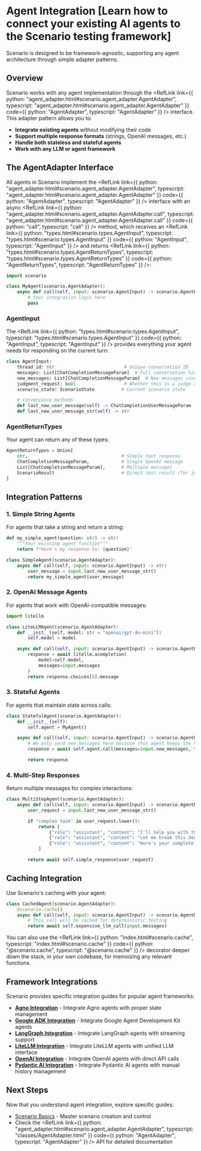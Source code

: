 
# Agent Integration [Learn how to connect your existing AI agents to the Scenario testing framework]

Scenario is designed to be framework-agnostic, supporting any agent architecture through simple adapter patterns.

## Overview

Scenario works with any agent implementation through the <RefLink link={{ python: "agent_adapter.html#scenario.agent_adapter.AgentAdapter", typescript: "agent_adapter.html#scenario.agent_adapter.AgentAdapter" }} code={{ python: "AgentAdapter", typescript: "AgentAdapter" }} />
interface. This adapter pattern allows you to:

- **Integrate existing agents** without modifying their code
- **Support multiple response formats** (strings, OpenAI messages, etc.)
- **Handle both stateless and stateful agents**
- **Work with any LLM or agent framework**

## The AgentAdapter Interface

All agents in Scenario implement the <RefLink link={{ python: "agent_adapter.html#scenario.agent_adapter.AgentAdapter", typescript: "agent_adapter.html#scenario.agent_adapter.AgentAdapter" }} code={{ python: "AgentAdapter", typescript: "AgentAdapter" }} />
interface with an async <RefLink link={{ python: "agent_adapter.html#scenario.agent_adapter.AgentAdapter.call", typescript: "agent_adapter.html#scenario.agent_adapter.AgentAdapter.call" }} code={{ python: "call", typescript: "call" }} />
method, which receives an <RefLink link={{ python: "types.html#scenario.types.AgentInput", typescript: "types.html#scenario.types.AgentInput" }} code={{ python: "AgentInput", typescript: "AgentInput" }} />
and returns <RefLink link={{ python: "types.html#scenario.types.AgentReturnTypes", typescript: "types.html#scenario.types.AgentReturnTypes" }} code={{ python: "AgentReturnTypes", typescript: "AgentReturnTypes" }} />:

```python
import scenario

class MyAgent(scenario.AgentAdapter):
    async def call(self, input: scenario.AgentInput) -> scenario.AgentReturnTypes:
        # Your integration logic here
        pass
```

### AgentInput

The <RefLink link={{ python: "types.html#scenario.types.AgentInput", typescript: "types.html#scenario.types.AgentInput" }} code={{ python: "AgentInput", typescript: "AgentInput" }} /> provides everything your agent needs for responding on the current turn:

```python
class AgentInput:
    thread_id: str                          # Unique conversation ID
    messages: List[ChatCompletionMessageParam]  # Full conversation history
    new_messages: List[ChatCompletionMessageParam]  # New messages since last call
    judgment_request: bool                  # Whether this is a judge request
    scenario_state: ScenarioState          # Current scenario state

    # Convenience methods
    def last_new_user_message(self) -> ChatCompletionUserMessageParam
    def last_new_user_message_str(self) -> str
```

### AgentReturnTypes

Your agent can return any of these types:

```python
AgentReturnTypes = Union[
    str,                                   # Simple text response
    ChatCompletionMessageParam,            # Single OpenAI message
    List[ChatCompletionMessageParam],      # Multiple messages
    ScenarioResult                         # Direct test result (for judges)
]
```

## Integration Patterns

### 1. Simple String Agents

For agents that take a string and return a string:

```python
def my_simple_agent(question: str) -> str:
    """Your existing agent function"""
    return f"Here's my response to: {question}"

class SimpleAgent(scenario.AgentAdapter):
    async def call(self, input: scenario.AgentInput) -> str:
        user_message = input.last_new_user_message_str()
        return my_simple_agent(user_message)
```

### 2. OpenAI Message Agents

For agents that work with OpenAI-compatible messages:

```python
import litellm

class LiteLLMAgent(scenario.AgentAdapter):
    def __init__(self, model: str = "openai/gpt-4o-mini"):
        self.model = model

    async def call(self, input: scenario.AgentInput) -> scenario.AgentReturnTypes:
        response = await litellm.acompletion(
            model=self.model,
            messages=input.messages
        )
        return response.choices[0].message
```

### 3. Stateful Agents

For agents that maintain state across calls:

```python
class StatefulAgent(scenario.AgentAdapter):
    def __init__(self):
        self.agent = MyAgent()

    async def call(self, input: scenario.AgentInput) -> scenario.AgentReturnTypes:
        # We only send new_messages here because this agent keeps the history across calls
        response = await self.agent.call(messages=input.new_messages, thread_id=input.thread_id)

        return response
```

### 4. Multi-Step Responses

Return multiple messages for complex interactions:

```python
class MultiStepAgent(scenario.AgentAdapter):
    async def call(self, input: scenario.AgentInput) -> scenario.AgentReturnTypes:
        user_request = input.last_new_user_message_str()

        if "complex task" in user_request.lower():
            return [
                {"role": "assistant", "content": "I'll help you with that complex task."},
                {"role": "assistant", "content": "Let me break this down into steps..."},
                {"role": "assistant", "content": "Here's your complete solution:"}
            ]

        return await self.simple_response(user_request)
```

## Caching Integration

Use Scenario's caching with your agent:

```python
class CachedAgent(scenario.AgentAdapter):
    @scenario.cache()
    async def call(self, input: scenario.AgentInput) -> scenario.AgentReturnTypes:
        # This call will be cached for deterministic testing
        return await self.expensive_llm_call(input.messages)
```

You can also use the <RefLink link={{ python: "index.html#scenario.cache", typescript: "index.html#scenario.cache" }} code={{ python: "@scenario.cache", typescript: "@scenario.cache" }} />
decorator deeper down the stack, in your own codebase, for memoizing any relevant functions.

## Framework Integrations

Scenario provides specific integration guides for popular agent frameworks:

- **[Agno Integration](./agent-integration/agno)** - Integrate Agno agents with proper state management
- **[Google ADK Integration](./agent-integration/google-adk)** - Integrate Google Agent Development Kit agents
- **[LangGraph Integration](./agent-integration/langgraph)** - Integrate LangGraph agents with streaming support
- **[LiteLLM Integration](./agent-integration/litellm)** - Integrate LiteLLM agents with unified LLM interface
- **[OpenAI Integration](./agent-integration/openai)** - Integrate OpenAI agents with direct API calls
- **[Pydantic AI Integration](./agent-integration/pydantic-ai)** - Integrate Pydantic AI agents with manual history management

## Next Steps

Now that you understand agent integration, explore specific guides:

- [Scenario Basics](./basics/concepts) - Master scenario creation and control
- Check the <RefLink link={{ python: "agent_adapter.html#scenario.agent_adapter.AgentAdapter", typescript: "classes/AgentAdapter.html" }} code={{ python: "AgentAdapter", typescript: "AgentAdapter" }} /> API for detailed documentation